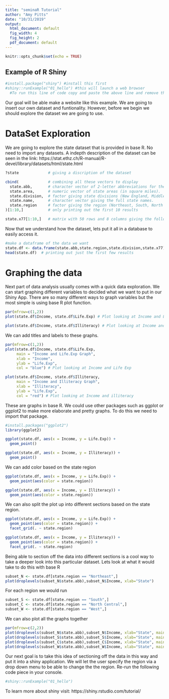 ```yaml
---
title: "seminaR Tutorial"
author: "Amy Pitts"
date: "10/31/2019"
output:
  html_document: default
  fig_width: 4
  fig_height: 2
  pdf_document: default
---
```


```r
knitr::opts_chunk$set(echo = TRUE)
```

## Example of R Shiny 
```r
#install.package("shiny") #install this first
#shiny::runExample("01_hello") #this will launch a web browser 
  #To run this line of code copy and paste the above line and remove the #.
```

Our goal will be able make a website like this example.  We are going to insert our own dataset and funtionality. However, before we begin we should explore the dataset we are going to use. 

# DataSet Exploration
We are going to explore the state dataset that is provided in base R. No need to import any datasets. A indepth description of the dataset can be seen in the link:
https://stat.ethz.ch/R-manual/R-devel/library/datasets/html/state.html

```r
?state             # giving a discription of the dataset 
```

```r
cbind(             # combining all these vectors to display 
  state.abb,       # character vector of 2-letter abbreviations for the state names. 
  state.area,      # numeric vector of state areas (in square miles).   
  state.division,  # factor giving state divisions (New England, Middle Atlantic, South Atlantic, East South Central, West South Central, East North Central, West North Central, Mountain, and Pacific).
  state.name,      # character vector giving the full state names.
  state.region     # factor giving the region (Northeast, South, North Central, West) that each state belongs to.
)[1:10,]           # only printing out the first 10 results

state.x77[1:10,]   # matrix with 50 rows and 8 columns giving the following statistics in the respective columns.
```

Now that we understand how the dataset, lets put it all in a database to easily access it. 

```r
#make a dataframe of the data we want 
state.df <- data.frame(state.abb,state.region,state.division,state.x77)
head(state.df)  # printing out just the first few results 
```

# Graphing the data 
Next part of data analysis usually comes with a quick data exploration.  We can start graphing different variables to decided what we want to put in our Shiny App. 
There are so many different ways to graph variables but the most simple is using base R plot function. 

```r
par(mfrow=c(1,2))
plot(state.df$Income, state.df$Life.Exp) # Plot looking at Income and Life Exp

plot(state.df$Income, state.df$Illiteracy) # Plot looking at Income and iliiteracy
```

We can add titles and labels to these graphs.

```r
par(mfrow=c(1,2))
plot(state.df$Income, state.df$Life.Exp, 
     main = "Income and Life.Exp Graph",
     xlab = "Income",
     ylab = "Life.Exp",
     col = "blue") # Plot looking at Income and Life Exp

plot(state.df$Income, state.df$Illiteracy,
     main = "Income and Illiteracy Graph",
     xlab = "Illiteracy",
     ylab = "Life.Exp",
     col = "red") # Plot looking at Income and illiteracy
```

These are graphs in base R. We could use other packages such as ggplot or ggplot2 to make more elaborate and pretty graphs. To do this we need to import that package. 

```r
#install.packages("ggplot2")
library(ggplot2)
```

```r
ggplot(state.df, aes(x = Income, y = Life.Exp)) +
  geom_point() 

ggplot(state.df, aes(x = Income, y = Illiteracy)) +
  geom_point() 
```

We can add color based on the state region 

```r
ggplot(state.df, aes(x = Income, y = Life.Exp)) +
  geom_point(aes(color = state.region)) 

ggplot(state.df, aes(x = Income, y = Illiteracy)) +
  geom_point(aes(color = state.region)) 
```

We can also split the plot up into different sections based on the state region. 

```r
ggplot(state.df, aes(x = Income, y = Life.Exp)) +
  geom_point(aes(color = state.region)) +
  facet_grid(. ~ state.region)

ggplot(state.df, aes(x = Income, y = Illiteracy)) +
  geom_point(aes(color = state.region)) +
  facet_grid(. ~ state.region)
```

Being able to section off the data into different sections is a cool way to take a deeper look into this particular dataset.
Lets look at what it would take to do this with base R 

```r
subset_N <- state.df[state.region == "Northeast",]
plot(droplevels(subset_N$state.abb),subset_N$Income, xlab="State")
```

For each region we would run 
```r
subset_S <- state.df[state.region == "South",]
subset_C <- state.df[state.region == "North Central",]
subset_W <- state.df[state.region == "West",]
```

We can also plot all the graphs together 

```r
par(mfrow=c(2,2))
plot(droplevels(subset_N$state.abb),subset_N$Income, xlab="State", main = "North East")
plot(droplevels(subset_S$state.abb),subset_S$Income, xlab="State", main = "South")
plot(droplevels(subset_C$state.abb),subset_C$Income, xlab="State", main = "North Central")
plot(droplevels(subset_W$state.abb),subset_W$Income, xlab="State", main = "West")
```

Our next goal is to take this idea of sectioning off the data in this way and put it into a shiny application. We will let the user specify the region via a drop down menu to be able to change the the region. Re-run the following code piece in your console. 

```r
#shiny::runExample("01_hello")
```

To learn more about shiny visit: https://shiny.rstudio.com/tutorial/


